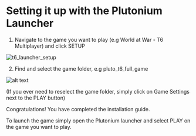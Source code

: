 # Setting it up with the Plutonium Launcher 



1. Navigate to the game you want to play (e.g World at War - T6 Multiplayer) and click SETUP



![t6_launcher_setup](./img/t6_setup_1.png)



2. Find and select the game folder, e.g pluto_t6_full_game



![alt text](./img/t6_setup_2.png)




(If you ever need to reselect the game folder, simply click on Game Settings next to the PLAY button)

Congratulations! You have completed the installation guide.

To launch the game simply open the Plutonium launcher and select PLAY on the game you want to play.
